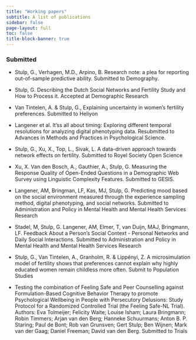 ```yaml
---
title: "Working papers"
subtitle: A list of publications
sidebar: false
page-layout: full
toc: false
title-block-banner: true
---
```



### Submitted

 
* Stulp, G., Verhagen, M.D., Arpino, B. Research note: a plea for reporting out-of-sample predictive ability. Submitted to Demography. 

* Stulp, G. Describing the Dutch Social Networks and Fertility Study and How to Process it. Accepted at Demographic Research

* Van Tintelen, A. & Stulp, G., Explaining uncertainty in women's fertility preferences. Submitted to Heliyon

* Langener et al. It'ss all about timing: Exploring different temporal resolutions for analyzing digital phenotyping data. Resubmitted to Advances in Methods and Practices in Psychological Science.

* Stulp, G., Xu, X., Top, L., Sivak, L. A data-driven approach towards network effects on fertility. Submitted to Royel Society Open Science
	
* Xu, X. Van den Bosch, A., Gauthier, A., Stulp, G. Measuring the Response Quality of Open-Ended Questions in a Demographic Web Survey using Linguistic Complexity Features. Submitted to GESIS. 

* Langener, AM, Bringman, LF, Kas, MJ, Stulp, G. Predicting mood based on the social environment measured through the experience sampling method, digital phenotyping, and social networks. Submitted to Administration and Policy in Mental Health and Mental Health Services Research

* Stadel, M, Stulp, G. Langener, AM, Elmer, T, van Duijn, MAJ, Bringmann, LF. Feedback About a Person's Social Context - Personal Networks and Daily Social Interactions. Submitted to Administration and Policy in Mental Health and Mental Health Services Research

* Stulp, G., Van Tintelen, A., Granholm, R. & Lippényi, Z. A microsimulation model of fertility shows that preferences cannot explain why highly educated women remain childless more often. Submit to Population Studies

* Testing the combination of Feeling Safe and Peer Counselling against Formulation-Based Cognitive Behavior Therapy to promote Psychological Wellbeing in People with Persecutory Delusions: Study Protocol for a Randomized Controlled Trial (the Feeling Safe-NL Trial).
Authors: Eva Tolmeijer; Felicity Waite; Louise Isham; Laura Bringmann; Robin Timmers; Arjan van den Berg; Hanneke Schuurmans; Anton B. P. Staring; Paul de Bont; Rob van Grunsven; Gert Stulp; Ben Wijnen; Mark van der Gaag; Daniel Freeman; David van den Berg. Submitted to Trials
